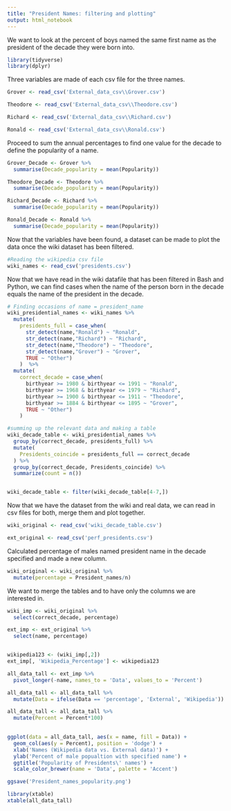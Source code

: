 ---
title: "President Names: filtering and plotting"
output: html_notebook
---

We want to look at the percent of boys named the same first name as the president of the decade they were born into.

```{r}
library(tidyverse)
library(dplyr)
```

Three variables are made of each csv file for the three names.

```{r}
Grover <- read_csv('External_data_csv\\Grover.csv')

Theodore <- read_csv('External_data_csv\\Theodore.csv')

Richard <- read_csv('External_data_csv\\Richard.csv')

Ronald <- read_csv('External_data_csv\\Ronald.csv')
```

Proceed to sum the annual percentages to find one value for the decade to define the popularity of a name.

```{r}
Grover_Decade <- Grover %>%
  summarise(Decade_popularity = mean(Popularity))

Theodore_Decade <- Theodore %>%
  summarise(Decade_popularity = mean(Popularity))

Richard_Decade <- Richard %>%
  summarise(Decade_popularity = mean(Popularity))

Ronald_Decade <- Ronald %>%
  summarise(Decade_popularity = mean(Popularity))
```

Now that the variables have been found, a dataset can be made to plot the data once the wiki dataset has been filtered.


```{r}
#Reading the wikipedia csv file
wiki_names <- read_csv('presidents.csv') 
```

Now that we have read in the wiki datafile that has been filtered in Bash and Python, we can find cases when the name of the person born in the decade equals the name of the president in the decade.

```{r}
# Finding occasions of name = president_name
wiki_presidential_names <- wiki_names %>%
  mutate(
    presidents_full = case_when(
      str_detect(name,"Ronald") ~ "Ronald",
      str_detect(name,"Richard") ~ "Richard",
      str_detect(name,"Theodore") ~ "Theodore",
      str_detect(name,"Grover") ~ "Grover",
      TRUE ~ "Other")
    )  %>%
  mutate(
    correct_decade = case_when(
      birthyear >= 1980 & birthyear <= 1991 ~ "Ronald",
      birthyear >= 1968 & birthyear <= 1979 ~ "Richard",
      birthyear >= 1900 & birthyear <= 1911 ~ "Theodore",
      birthyear >= 1884 & birthyear <= 1895 ~ "Grover",
      TRUE ~ "Other")
    )

```

```{r}
#summing up the relevant data and making a table
wiki_decade_table <- wiki_presidential_names %>%
  group_by(correct_decade, presidents_full) %>%
  mutate(
    Presidents_coincide = presidents_full == correct_decade
  ) %>%
  group_by(correct_decade, Presidents_coincide) %>%
  summarize(count = n())


wiki_decade_table <- filter(wiki_decade_table[4-7,])
```

Now that we have the dataset from the wiki and real data, we can read in csv files for both, merge them and plot together.

```{r}
wiki_original <- read_csv('wiki_decade_table.csv')

ext_original <- read_csv('perf_presidents.csv')
```

Calculated percentage of males named president name in the decade specified and made a new column.

```{r}
wiki_original <- wiki_original %>%
  mutate(percentage = President_names/n)
```

We want to merge the tables and to have only the columns we are interested in.

```{r}
wiki_imp <- wiki_original %>%
  select(correct_decade, percentage)

ext_imp <- ext_original %>%
  select(name, percentage)


wikipedia123 <- (wiki_imp[,2])
ext_imp[, 'Wikipedia_Percentage'] <- wikipedia123

```

```{r}
all_data_tall <- ext_imp %>%
  pivot_longer(-name, names_to = 'Data', values_to = 'Percent')

all_data_tall <- all_data_tall %>%
  mutate(Data = ifelse(Data == 'percentage', 'External', 'Wikipedia'))

all_data_tall <- all_data_tall %>%
  mutate(Percent = Percent*100)
    
```

```{r}
ggplot(data = all_data_tall, aes(x = name, fill = Data)) +
  geom_col(aes(y = Percent), position = 'dodge') +
  xlab('Names (Wikipedia data vs. External data)') +
  ylab('Percent of male popualtion with specified name') +
  ggtitle('Popularity of Presidents\' names') +
  scale_color_brewer(name = 'Data', palette = 'Accent')

ggsave('President_names_popularity.png')
```

```{r}
library(xtable)
xtable(all_data_tall)
```


